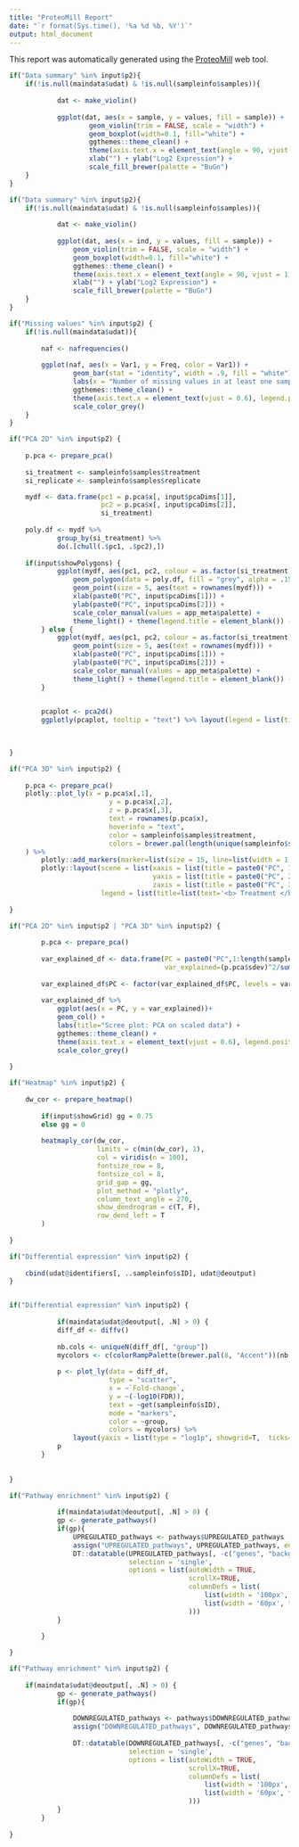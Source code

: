 ```yaml
---
title: "ProteoMill Report"
date: "`r format(Sys.time(), '%a %d %b, %Y')`"
output: html_document
---
```


This report was automatically generated using the [ProteoMill](https://proteomill.com/) web tool.


```r

if("Data summary" %in% input$p2){
	if(!is.null(maindata$udat) & !is.null(sampleinfo$samples)){
            
            dat <- make_violin()
            
            ggplot(dat, aes(x = sample, y = values, fill = sample)) + 
                    geom_violin(trim = FALSE, scale = "width") +
                    geom_boxplot(width=0.1, fill="white") +
                    ggthemes::theme_clean() +
                    theme(axis.text.x = element_text(angle = 90, vjust = 1, hjust = 1), legend.position = "none") +
                    xlab("") + ylab("Log2 Expression") +
                    scale_fill_brewer(palette = "BuGn")
	}
}

```

```r

if("Data summary" %in% input$p2){
	if(!is.null(maindata$udat) & !is.null(sampleinfo$samples)){
            
            dat <- make_violin()
            
            ggplot(dat, aes(x = ind, y = values, fill = sample)) + 
                geom_violin(trim = FALSE, scale = "width") +
                geom_boxplot(width=0.1, fill="white") +
                ggthemes::theme_clean() +
                theme(axis.text.x = element_text(angle = 90, vjust = 1, hjust = 1), legend.position = "none") +
                xlab("") + ylab("Log2 Expression") +
                scale_fill_brewer(palette = "BuGn")
	}
}

```


```r

if("Missing values" %in% input$p2) {
	if(!is.null(maindata$udat)){
		
		naf <- nafrequencies()
		
		ggplot(naf, aes(x = Var1, y = Freq, color = Var1)) +
                geom_bar(stat = "identity", width = .9, fill = "white") +
                labs(x = "Number of missing values in at least one sample", y = "Number of proteins") +
                ggthemes::theme_clean() +
                theme(axis.text.x = element_text(vjust = 0.6), legend.position = "none") +
                scale_color_grey()
	}
}

```

```r

if("PCA 2D" %in% input$p2) {
	
	p.pca <- prepare_pca()
        
    si_treatment <- sampleinfo$samples$treatment
    si_replicate <- sampleinfo$samples$replicate

    mydf <- data.frame(pc1 = p.pca$x[, input$pcaDims[1]],
                       pc2 = p.pca$x[, input$pcaDims[2]],
                       si_treatment)
    
    poly.df <- mydf %>% 
            group_by(si_treatment) %>%
            do(.[chull(.$pc1, .$pc2),]) 
    
    if(input$showPolygons) {
            ggplot(mydf, aes(pc1, pc2, colour = as.factor(si_treatment))) +
                geom_polygon(data = poly.df, fill = "grey", alpha = .15) +
                geom_point(size = 5, aes(text = rownames(mydf))) +
                xlab(paste0("PC", input$pcaDims[1])) +
                ylab(paste0("PC", input$pcaDims[2])) +
                scale_color_manual(values = app_meta$palette) +
                theme_light() + theme(legend.title = element_blank()) -> p
        } else {
            ggplot(mydf, aes(pc1, pc2, colour = as.factor(si_treatment))) +
                geom_point(size = 5, aes(text = rownames(mydf))) +
                xlab(paste0("PC", input$pcaDims[1])) +
                ylab(paste0("PC", input$pcaDims[2])) +
                scale_color_manual(values = app_meta$palette) +
                theme_light() + theme(legend.title = element_blank()) -> p
        }
    

        pcaplot <- pca2d()
        ggplotly(pcaplot, tooltip = "text") %>% layout(legend = list(title=list(text='<b> Treatment </b>')))

	
	
}

```

```r

if("PCA 3D" %in% input$p2) {
	
	p.pca <- prepare_pca()
	plotly::plot_ly(x = p.pca$x[,1],
	                     y = p.pca$x[,2],
	                     z = p.pca$x[,3],
	                     text = rownames(p.pca$x),
	                     hoverinfo = "text",
	                     color = sampleinfo$samples$treatment,
	                     colors = brewer.pal(length(unique(sampleinfo$samples$treatment)), "Accent")
	) %>%
	    plotly::add_markers(marker=list(size = 15, line=list(width = 1, color = "black"))) %>%
	    plotly::layout(scene = list(xaxis = list(title = paste0("PC", 1),
	                                yaxis = list(title = paste0("PC", 2),
	                                zaxis = list(title = paste0("PC", 3))))),
	                   legend = list(title=list(text='<b> Treatment </b>')))
	
}

```

```r

if("PCA 2D" %in% input$p2 | "PCA 3D" %in% input$p2) {
	
	    p.pca <- prepare_pca()
        
        var_explained_df <- data.frame(PC = paste0("PC",1:length(sampleinfo$samples$samples)),
                                       var_explained=(p.pca$sdev)^2/sum((p.pca$sdev)^2))
        
        var_explained_df$PC <- factor(var_explained_df$PC, levels = var_explained_df$PC)
        
        var_explained_df %>%
            ggplot(aes(x = PC, y = var_explained))+
            geom_col() +
            labs(title="Scree plot: PCA on scaled data") +
            ggthemes::theme_clean() +
            theme(axis.text.x = element_text(vjust = 0.6), legend.position = "none") +
            scale_color_grey()
	
}

```

```r

if("Heatmap" %in% input$p2) {
	
	dw_cor <- prepare_heatmap()
        
        if(input$showGrid) gg = 0.75
        else gg = 0
        
        heatmaply_cor(dw_cor,
                      limits = c(min(dw_cor), 1),
                      col = viridis(n = 100),
                      fontsize_row = 8,
                      fontsize_col = 8,
                      grid_gap = gg,
                      plot_method = "plotly",
                      column_text_angle = 270,
                      show_dendrogram = c(T, F),
                      row_dend_left = T
        )
        
}

```


```r

if("Differential expression" %in% input$p2) {
	
	cbind(udat@identifiers[, ..sampleinfo$sID], udat@deoutput)
}



```

```r

if("Differential expression" %in% input$p2) {
	
	        if(maindata$udat@deoutput[, .N] > 0) {
            diff_df <- diffv()
            
            nb.cols <- uniqueN(diff_df[, "group"])
            mycolors <- c(colorRampPalette(brewer.pal(8, "Accent"))(nb.cols))
            
            p <- plot_ly(data = diff_df,
                         type = "scatter",
                         x = ~`Fold-change`,
                         y = ~(-log10(FDR)),
                         text = ~get(sampleinfo$sID),
                         mode = "markers",
                         color = ~group,
                         colors = mycolors) %>%
                layout(yaxis = list(type = "log1p", showgrid=T,  ticks="outside", autorange=TRUE))
            p
        }
	
	
}


```


```r

if("Pathway enrichment" %in% input$p2) {
	
	        if(maindata$udat@deoutput[, .N] > 0) {
            gp <- generate_pathways()
            if(gp){
                UPREGULATED_pathways <- pathways$UPREGULATED_pathways
                assign("UPREGULATED_pathways", UPREGULATED_pathways, envir = .GlobalEnv)
                DT::datatable(UPREGULATED_pathways[, -c("genes", "background")],
                              selection = 'single',
                              options = list(autoWidth = TRUE,
                                             scrollX=TRUE,
                                             columnDefs = list(
                                                 list(width = '100px', targets = c(1, 3)),
                                                 list(width = '60px', targets = c(6, 7))
                                             )))
            }

        }
	
}


```

```r

if("Pathway enrichment" %in% input$p2) {
	
	if(maindata$udat@deoutput[, .N] > 0) {
            gp <- generate_pathways()
            if(gp){
            
                DOWNREGULATED_pathways <- pathways$DOWNREGULATED_pathways
                assign("DOWNREGULATED_pathways", DOWNREGULATED_pathways, envir = .GlobalEnv)
                
                DT::datatable(DOWNREGULATED_pathways[, -c("genes", "background")],
                              selection = 'single',
                              options = list(autoWidth = TRUE,
                                             scrollX=TRUE,
                                             columnDefs = list(
                                                 list(width = '100px', targets = c(1, 3)),
                                                 list(width = '60px', targets = c(6, 7))
                                             )))
            }
        }
	
}

```


